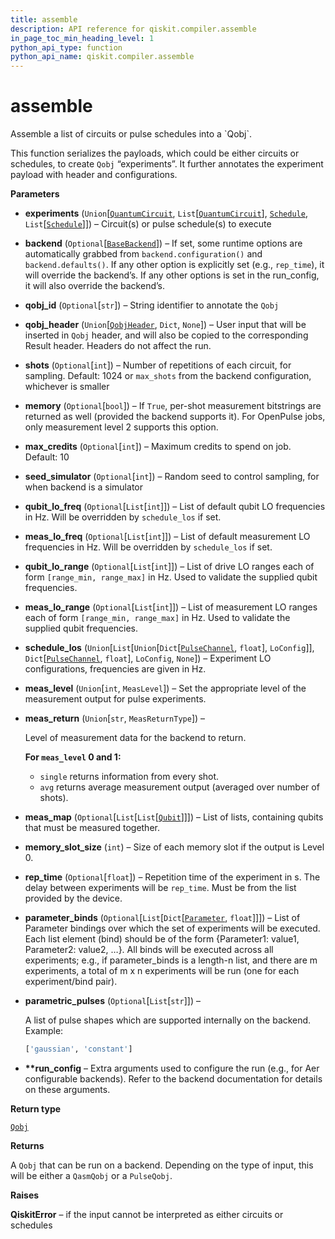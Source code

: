 ```yaml
---
title: assemble
description: API reference for qiskit.compiler.assemble
in_page_toc_min_heading_level: 1
python_api_type: function
python_api_name: qiskit.compiler.assemble
---
```


# assemble

<Function id="qiskit.compiler.assemble" name="assemble" isDedicatedPage={true} github="https://github.com/qiskit/qiskit/tree/stable/0.14/qiskit/compiler/assemble.py" signature="assemble(experiments, backend=None, qobj_id=None, qobj_header=None, shots=None, memory=False, max_credits=None, seed_simulator=None, qubit_lo_freq=None, meas_lo_freq=None, qubit_lo_range=None, meas_lo_range=None, schedule_los=None, meas_level=MeasLevel.CLASSIFIED, meas_return=MeasReturnType.AVERAGE, meas_map=None, memory_slot_size=100, rep_time=None, parameter_binds=None, parametric_pulses=None, **run_config)">
  Assemble a list of circuits or pulse schedules into a `Qobj`.

  This function serializes the payloads, which could be either circuits or schedules, to create `Qobj` “experiments”. It further annotates the experiment payload with header and configurations.

  **Parameters**

  *   **experiments** (`Union`\[[`QuantumCircuit`](qiskit.circuit.QuantumCircuit "qiskit.circuit.quantumcircuit.QuantumCircuit"), `List`\[[`QuantumCircuit`](qiskit.circuit.QuantumCircuit "qiskit.circuit.quantumcircuit.QuantumCircuit")], [`Schedule`](qiskit.pulse.Schedule "qiskit.pulse.schedule.Schedule"), `List`\[[`Schedule`](qiskit.pulse.Schedule "qiskit.pulse.schedule.Schedule")]]) – Circuit(s) or pulse schedule(s) to execute

  *   **backend** (`Optional`\[[`BaseBackend`](qiskit.providers.BaseBackend "qiskit.providers.basebackend.BaseBackend")]) – If set, some runtime options are automatically grabbed from `backend.configuration()` and `backend.defaults()`. If any other option is explicitly set (e.g., `rep_time`), it will override the backend’s. If any other options is set in the run\_config, it will also override the backend’s.

  *   **qobj\_id** (`Optional`\[`str`]) – String identifier to annotate the `Qobj`

  *   **qobj\_header** (`Union`\[[`QobjHeader`](qiskit.qobj.QobjHeader "qiskit.qobj.qasm_qobj.QobjHeader"), `Dict`, `None`]) – User input that will be inserted in `Qobj` header, and will also be copied to the corresponding Result header. Headers do not affect the run.

  *   **shots** (`Optional`\[`int`]) – Number of repetitions of each circuit, for sampling. Default: 1024 or `max_shots` from the backend configuration, whichever is smaller

  *   **memory** (`Optional`\[`bool`]) – If `True`, per-shot measurement bitstrings are returned as well (provided the backend supports it). For OpenPulse jobs, only measurement level 2 supports this option.

  *   **max\_credits** (`Optional`\[`int`]) – Maximum credits to spend on job. Default: 10

  *   **seed\_simulator** (`Optional`\[`int`]) – Random seed to control sampling, for when backend is a simulator

  *   **qubit\_lo\_freq** (`Optional`\[`List`\[`int`]]) – List of default qubit LO frequencies in Hz. Will be overridden by `schedule_los` if set.

  *   **meas\_lo\_freq** (`Optional`\[`List`\[`int`]]) – List of default measurement LO frequencies in Hz. Will be overridden by `schedule_los` if set.

  *   **qubit\_lo\_range** (`Optional`\[`List`\[`int`]]) – List of drive LO ranges each of form `[range_min, range_max]` in Hz. Used to validate the supplied qubit frequencies.

  *   **meas\_lo\_range** (`Optional`\[`List`\[`int`]]) – List of measurement LO ranges each of form `[range_min, range_max]` in Hz. Used to validate the supplied qubit frequencies.

  *   **schedule\_los** (`Union`\[`List`\[`Union`\[`Dict`\[[`PulseChannel`](qiskit.pulse.channels#pulsechannel "qiskit.pulse.channels.PulseChannel"), `float`], `LoConfig`]], `Dict`\[[`PulseChannel`](qiskit.pulse.channels#pulsechannel "qiskit.pulse.channels.PulseChannel"), `float`], `LoConfig`, `None`]) – Experiment LO configurations, frequencies are given in Hz.

  *   **meas\_level** (`Union`\[`int`, `MeasLevel`]) – Set the appropriate level of the measurement output for pulse experiments.

  *   **meas\_return** (`Union`\[`str`, `MeasReturnType`]) –

      Level of measurement data for the backend to return.

      **For `meas_level` 0 and 1:**

      *   `single` returns information from every shot.
      *   `avg` returns average measurement output (averaged over number of shots).

  *   **meas\_map** (`Optional`\[`List`\[`List`\[[`Qubit`](qiskit.circuit.Qubit "qiskit.circuit.quantumregister.Qubit")]]]) – List of lists, containing qubits that must be measured together.

  *   **memory\_slot\_size** (`int`) – Size of each memory slot if the output is Level 0.

  *   **rep\_time** (`Optional`\[`float`]) – Repetition time of the experiment in s. The delay between experiments will be `rep_time`. Must be from the list provided by the device.

  *   **parameter\_binds** (`Optional`\[`List`\[`Dict`\[[`Parameter`](qiskit.circuit.Parameter "qiskit.circuit.parameter.Parameter"), `float`]]]) – List of Parameter bindings over which the set of experiments will be executed. Each list element (bind) should be of the form \{Parameter1: value1, Parameter2: value2, …}. All binds will be executed across all experiments; e.g., if parameter\_binds is a length-n list, and there are m experiments, a total of m x n experiments will be run (one for each experiment/bind pair).

  *   **parametric\_pulses** (`Optional`\[`List`\[`str`]]) –

      A list of pulse shapes which are supported internally on the backend. Example:

      ```python
      ['gaussian', 'constant']
      ```

  *   **\*\*run\_config** – Extra arguments used to configure the run (e.g., for Aer configurable backends). Refer to the backend documentation for details on these arguments.

  **Return type**

  [`Qobj`](qiskit.qobj.Qobj "qiskit.qobj.Qobj")

  **Returns**

  A `Qobj` that can be run on a backend. Depending on the type of input, this will be either a `QasmQobj` or a `PulseQobj`.

  **Raises**

  **QiskitError** – if the input cannot be interpreted as either circuits or schedules
</Function>

